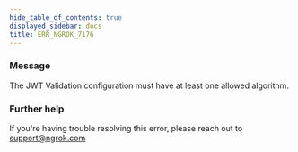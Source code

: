 ```yaml
---
hide_table_of_contents: true
displayed_sidebar: docs
title: ERR_NGROK_7176
---
```


### Message

The JWT Validation configuration must have at least one allowed algorithm.

<ErrorDetails />

### Further help

If you're having trouble resolving this error, please reach out to [support@ngrok.com](mailto:support@ngrok.com?subject=Help%20with%20ERR_NGROK_7176)
